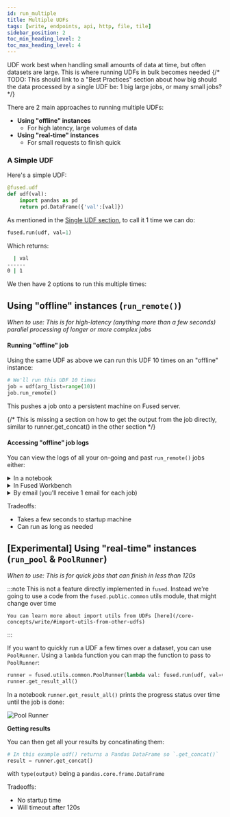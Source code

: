 ```yaml
---
id: run_multiple
title: Multiple UDFs
tags: [write, endpoints, api, http, file, tile]
sidebar_position: 2
toc_min_heading_level: 2
toc_max_heading_level: 4
---
```


UDF work best when handling small amounts of data at time, but often datasets are large. This is where running UDFs in bulk becomes needed
{/* TODO: This should link to a "Best Practices" section about how big should the data processed by a single UDF be: 1 big large jobs, or many small jobs? */}

There are 2 main approaches to running multiple UDFs:
- **Using "offline" instances**
    - For high latency, large volumes of data
- **Using "real-time" instances**
    - For small requests to finish quick

### A Simple UDF

Here's a simple UDF:

```python showLineNumbers
@fused.udf
def udf(val):
    import pandas as pd
    return pd.DataFrame({'val':[val]})
```

As mentioned in the [Single UDF section](/core-concepts/run-udfs/run-single-udfs/), to call it 1 time we can do:

```python showLineNumbers
fused.run(udf, val=1)
```

Which returns:

```bash
  | val
------
0 | 1
```

We then have 2 options to run this multiple times:


## Using "offline" instances (`run_remote()`)

_When to use: This is for high-latency (anything more than a few seconds) parallel processing of longer or more complex jobs_


#### Running "offline" job
Using the same UDF as above we can run this UDF 10 times on an "offline" instance:

```python showLineNumbers
# We'll run this UDF 10 times
job = udf(arg_list=range(10))
job.run_remote()
```

This pushes a job onto a persistent machine on Fused server.

{/* This is missing a section on how to get the output from the job directly, similar to runner.get_concat() in the other section */}

#### Accessing "offline" job logs

You can view the logs of all your on-going and past `run_remote()` jobs either:


<details>
  <summary>In a notebook</summary>

    Running `job.run_remote()` in a notebook gives you a clickable link:

    <div style={{textAlign: 'center'}}>
    <img src={ImgRunRemoteLogs} alt="Dark Vessel Detection workflow" style={{width: 800}} />
    </div>

</details>

<details>
  <summary>In Fused Workbench</summary>

    Under the "Jobs" tab, on the bottom left of Workbench:

    <ReactPlayer className="video__player" playing={false} muted={true} controls height="100%" url="https://fused-magic.s3.us-west-2.amazonaws.com/workbench-walkthrough-videos/docs_rewrite/core-concepts/run-udfs/run-remote-job-logs.mp4" width="100%" />

</details>

<details>
  <summary>By email (you'll receive 1 email for each job)</summary>

    Each job leads to an email summary with logs upon completion:

    <div style={{textAlign: 'center'}}>
    <img src={ImgRunRemoteEmail} alt="Dark Vessel Detection workflow" style={{width: 800}} />
    </div>

</details>


Tradeoffs:
- Takes a few seconds to startup machine
- Can run as long as needed

## [Experimental] Using "real-time" instances (`run_pool` & `PoolRunner`)

_When to use: This is for quick jobs that can finish in less than 120s_

:::note
    This is not a feature directly implemented in `fused`. Instead we're going to use a code from the `fused.public.common` utils module, that might change over time
    
    You can learn more about import utils from UDFs [here](/core-concepts/write/#import-utils-from-other-udfs)
:::

If you want to quickly run a UDF a few times over a dataset, you can use `PoolRunner`. Using a `lambda` function you can map the function to pass to `PoolRunner`:

```python showLineNumbers
runner = fused.utils.common.PoolRunner(lambda val: fused.run(udf, val=val), range(10))
runner.get_result_all()
```

In a notebook `runner.get_result_all()` prints the progress status over time until the job is done:


<div style={{textAlign: 'center'}}>
    <img src={ImgPoolRunner} alt="Pool Runner" style={{width: 600}} />
</div>

**Getting results**

You can then get all your results by concatinating them:

```python showLineNumbers
# In this example udf() returns a Pandas DataFrame so `.get_concat()` 
result = runner.get_concat()
```

with `type(output)` being a `pandas.core.frame.DataFrame`

Tradeoffs:
- No startup time
- Will timeout after 120s


